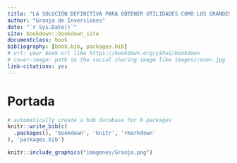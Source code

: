 ```yaml
--- 
title: "LA SOLUCIÓN DEFINITIVA PARA OBTENER UTILIDADES COMO LOS GRANDES INVERSIONISTAS"
author: "Granja de Inversiones"
date: "`r Sys.Date()`"
site: bookdown::bookdown_site
documentclass: book
bibliography: [book.bib, packages.bib]
# url: your book url like https://bookdown.org/yihui/bookdown
# cover-image: path to the social sharing image like images/cover.jpg
link-citations: yes
---
```


# Portada {-}

```r
# automatically create a bib database for R packages
knitr::write_bib(c(
  .packages(), 'bookdown', 'knitr', 'rmarkdown'
), 'packages.bib')
```

```r
knitr::include_graphics("imagenes/Granja.png")
```

